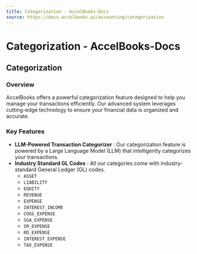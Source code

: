 ```yaml
---
title: Categorization - AccelBooks-Docs
source: https://docs.accelbooks.ai/accounting/categorization
---
```


# Categorization - AccelBooks-Docs

## Categorization

### Overview

AccelBooks offers a powerful categorization feature designed to help you manage your transactions efficiently. Our advanced system leverages cutting-edge technology to ensure your financial data is organized and accurate.

### Key Features

  * **LLM-Powered Transaction Categorizer** : Our categorization feature is powered by a Large Language Model (LLM) that intelligently categorizes your transactions.
  * **Industry Standard GL Codes** : All our categories come with industry-standard General Ledger (GL) codes. 
    * `ASSET`
    * `LIABILITY`
    * `EQUITY`
    * `REVENUE`
    * `EXPENSE`
    * `INTEREST_INCOME`
    * `COGS_EXPENSE`
    * `SGA_EXPENSE`
    * `SM_EXPENSE`
    * `RD_EXPENSE`
    * `INTEREST_EXPENSE`
    * `TAX_EXPENSE`


